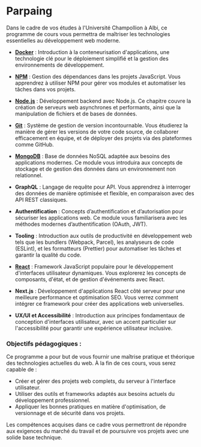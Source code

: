# Parpaing

Dans le cadre de vos études à l'Université Champollion à Albi, ce programme de cours vous permettra de maîtriser les technologies essentielles au développement web moderne.

- **[Docker](/docker)** : Introduction à la conteneurisation d'applications, une technologie clé pour le déploiement simplifié et la gestion des environnements de développement.

- **[NPM](/NPM)** : Gestion des dépendances dans les projets JavaScript. Vous apprendrez à utiliser NPM pour gérer vos modules et automatiser les tâches dans vos projets.

- **[Node.js](/node.js)** : Développement backend avec Node.js. Ce chapitre couvre la création de serveurs web asynchrones et performants, ainsi que la manipulation de fichiers et de bases de données.

- **[Git](/git)** : Système de gestion de version incontournable. Vous étudierez la manière de gérer les versions de votre code source, de collaborer efficacement en équipe, et de déployer des projets via des plateformes comme GitHub.

- **[MongoDB](/mongoDB)** : Base de données NoSQL adaptée aux besoins des applications modernes. Ce module vous introduira aux concepts de stockage et de gestion des données dans un environnement non relationnel.

- **GraphQL** : Langage de requête pour API. Vous apprendrez à interroger des données de manière optimisée et flexible, en comparaison avec des API REST classiques.

- **Authentification** : Concepts d’authentification et d’autorisation pour sécuriser les applications web. Ce module vous familiarisera avec les méthodes modernes d’authentification (OAuth, JWT).

- **Tooling** : Introduction aux outils de productivité en développement web tels que les bundlers (Webpack, Parcel), les analyseurs de code (ESLint), et les formatteurs (Prettier) pour automatiser les tâches et garantir la qualité du code.

- **[React](/react)** : Framework JavaScript populaire pour le développement d'interfaces utilisateur dynamiques. Vous explorerez les concepts de composants, d'état, et de gestion d'événements avec React.

- **Next.js** : Développement d'applications React côté serveur pour une meilleure performance et optimisation SEO. Vous verrez comment intégrer ce framework pour créer des applications web universelles.

- **UX/UI et Accessibilité** : Introduction aux principes fondamentaux de conception d'interfaces utilisateur, avec un accent particulier sur l'accessibilité pour garantir une expérience utilisateur inclusive.

### Objectifs pédagogiques :

Ce programme a pour but de vous fournir une maîtrise pratique et théorique des technologies actuelles du web. À la fin de ces cours, vous serez capable de :

- Créer et gérer des projets web complets, du serveur à l'interface utilisateur.
- Utiliser des outils et frameworks adaptés aux besoins actuels du développement professionnel.
- Appliquer les bonnes pratiques en matière d'optimisation, de versionnage et de sécurité dans vos projets.

Les compétences acquises dans ce cadre vous permettront de répondre aux exigences du marché du travail et de poursuivre vos projets avec une solide base technique.